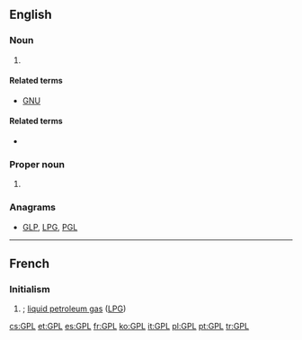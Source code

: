 ==English==
{{wikipedia|GNU General Public License}}

===Noun===
{{en-initialism}}

# {{label|en|computing}} {{initialism of|w:General Public License|General Public License|lang=en}}

====Related terms====
* [[GNU]]

====Related terms====
* {{l|en|LGPL}}

===Proper noun===
{{en-proper noun}}

# {{label|en|linguistics}} {{initialism of|Germanic parent language|lang=en}}

===Anagrams===
* [[GLP#English|GLP]], [[LPG#English|LPG]], [[PGL#English|PGL]]

----

==French==
{{wikipedia|Gaz de pétrole liquéfié|lang=fr}}

===Initialism===
{{rfc-header|Initialism}}
{{head|fr|initialism}}

# {{form of|initialism|gaz de pétrole liquéfié|Gaz de Pétrole Liquéfié|lang=fr}}; [[liquid petroleum gas]] ([[LPG]])

[[cs:GPL]]
[[et:GPL]]
[[es:GPL]]
[[fr:GPL]]
[[ko:GPL]]
[[it:GPL]]
[[pl:GPL]]
[[pt:GPL]]
[[tr:GPL]]